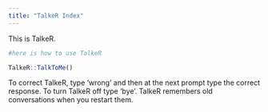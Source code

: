 ```yaml
---
title: "TalkeR Index"
---
```


This is TalkeR.


```r
#here is how to use TalkeR

TalkeR::TalkToMe()

```
To correct TalkeR, type 'wrong' and then at the next prompt type the correct response.  To turn TalkeR off type 'bye'.  TalkeR remembers old conversations when you restart them.
